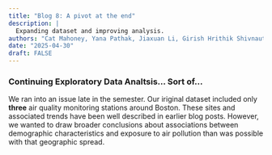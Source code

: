 ```yaml
---
title: "Blog 8: A pivot at the end"
description: |
  Expanding dataset and improving analysis.
authors: "Cat Mahoney, Yana Pathak, Jiaxuan Li, Girish Hrithik Shivnauth, Xiaolong Zhou"
date: "2025-04-30"
draft: FALSE
---
```


### Continuing Exploratory Data Analtsis... Sort of...

We ran into an issue late in the semester. Our iriginal dataset included only **three** air quality monitoring stations around Boston. These sites and associated trends have been well described in earlier blog posts. However, we wanted to draw broader conclusions about associations between demographic characteristics and exposure to air pollution than was possible with that geographic spread.
